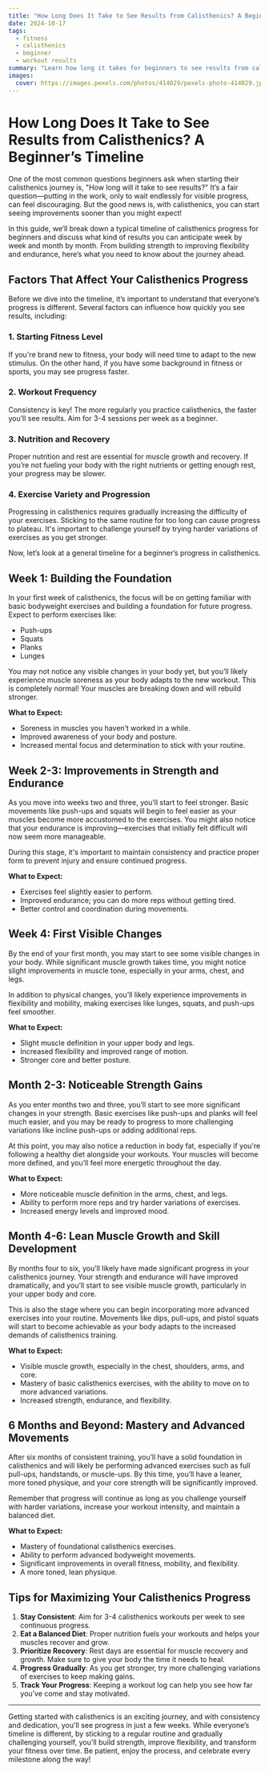 ```yaml
---
title: "How Long Does It Take to See Results from Calisthenics? A Beginner’s Timeline"
date: 2024-10-17
tags:
  - fitness
  - calisthenics
  - beginner
  - workout results
summary: "Learn how long it takes for beginners to see results from calisthenics. Discover what progress to expect in 1 week, 1 month, and beyond as you build strength and improve your fitness."
images:
  cover: https://images.pexels.com/photos/414029/pexels-photo-414029.jpeg?auto=compress&cs=tinysrgb&w=800
---
```


# How Long Does It Take to See Results from Calisthenics? A Beginner’s Timeline

One of the most common questions beginners ask when starting their calisthenics journey is, "How long will it take to see results?" It’s a fair question—putting in the work, only to wait endlessly for visible progress, can feel discouraging. But the good news is, with calisthenics, you can start seeing improvements sooner than you might expect!

In this guide, we’ll break down a typical timeline of calisthenics progress for beginners and discuss what kind of results you can anticipate week by week and month by month. From building strength to improving flexibility and endurance, here’s what you need to know about the journey ahead.

## Factors That Affect Your Calisthenics Progress

Before we dive into the timeline, it’s important to understand that everyone’s progress is different. Several factors can influence how quickly you see results, including:

### 1. **Starting Fitness Level**
If you're brand new to fitness, your body will need time to adapt to the new stimulus. On the other hand, if you have some background in fitness or sports, you may see progress faster.

### 2. **Workout Frequency**
Consistency is key! The more regularly you practice calisthenics, the faster you’ll see results. Aim for 3-4 sessions per week as a beginner.

### 3. **Nutrition and Recovery**
Proper nutrition and rest are essential for muscle growth and recovery. If you’re not fueling your body with the right nutrients or getting enough rest, your progress may be slower.

### 4. **Exercise Variety and Progression**
Progressing in calisthenics requires gradually increasing the difficulty of your exercises. Sticking to the same routine for too long can cause progress to plateau. It's important to challenge yourself by trying harder variations of exercises as you get stronger.

Now, let’s look at a general timeline for a beginner’s progress in calisthenics.

## Week 1: Building the Foundation

In your first week of calisthenics, the focus will be on getting familiar with basic bodyweight exercises and building a foundation for future progress. Expect to perform exercises like:

- Push-ups
- Squats
- Planks
- Lunges

You may not notice any visible changes in your body yet, but you’ll likely experience muscle soreness as your body adapts to the new workout. This is completely normal! Your muscles are breaking down and will rebuild stronger.

**What to Expect:**
- Soreness in muscles you haven’t worked in a while.
- Improved awareness of your body and posture.
- Increased mental focus and determination to stick with your routine.

## Week 2-3: Improvements in Strength and Endurance

As you move into weeks two and three, you’ll start to feel stronger. Basic movements like push-ups and squats will begin to feel easier as your muscles become more accustomed to the exercises. You might also notice that your endurance is improving—exercises that initially felt difficult will now seem more manageable.

During this stage, it's important to maintain consistency and practice proper form to prevent injury and ensure continued progress.

**What to Expect:**
- Exercises feel slightly easier to perform.
- Improved endurance; you can do more reps without getting tired.
- Better control and coordination during movements.

## Week 4: First Visible Changes

By the end of your first month, you may start to see some visible changes in your body. While significant muscle growth takes time, you might notice slight improvements in muscle tone, especially in your arms, chest, and legs.

In addition to physical changes, you’ll likely experience improvements in flexibility and mobility, making exercises like lunges, squats, and push-ups feel smoother.

**What to Expect:**
- Slight muscle definition in your upper body and legs.
- Increased flexibility and improved range of motion.
- Stronger core and better posture.

## Month 2-3: Noticeable Strength Gains

As you enter months two and three, you’ll start to see more significant changes in your strength. Basic exercises like push-ups and planks will feel much easier, and you may be ready to progress to more challenging variations like incline push-ups or adding additional reps.

At this point, you may also notice a reduction in body fat, especially if you're following a healthy diet alongside your workouts. Your muscles will become more defined, and you’ll feel more energetic throughout the day.

**What to Expect:**
- More noticeable muscle definition in the arms, chest, and legs.
- Ability to perform more reps and try harder variations of exercises.
- Increased energy levels and improved mood.

## Month 4-6: Lean Muscle Growth and Skill Development

By months four to six, you’ll likely have made significant progress in your calisthenics journey. Your strength and endurance will have improved dramatically, and you’ll start to see visible muscle growth, particularly in your upper body and core.

This is also the stage where you can begin incorporating more advanced exercises into your routine. Movements like dips, pull-ups, and pistol squats will start to become achievable as your body adapts to the increased demands of calisthenics training.

**What to Expect:**
- Visible muscle growth, especially in the chest, shoulders, arms, and core.
- Mastery of basic calisthenics exercises, with the ability to move on to more advanced variations.
- Increased strength, endurance, and flexibility.

## 6 Months and Beyond: Mastery and Advanced Movements

After six months of consistent training, you’ll have a solid foundation in calisthenics and will likely be performing advanced exercises such as full pull-ups, handstands, or muscle-ups. By this time, you’ll have a leaner, more toned physique, and your core strength will be significantly improved.

Remember that progress will continue as long as you challenge yourself with harder variations, increase your workout intensity, and maintain a balanced diet.

**What to Expect:**
- Mastery of foundational calisthenics exercises.
- Ability to perform advanced bodyweight movements.
- Significant improvements in overall fitness, mobility, and flexibility.
- A more toned, lean physique.

## Tips for Maximizing Your Calisthenics Progress

1. **Stay Consistent**: Aim for 3-4 calisthenics workouts per week to see continuous progress.
2. **Eat a Balanced Diet**: Proper nutrition fuels your workouts and helps your muscles recover and grow.
3. **Prioritize Recovery**: Rest days are essential for muscle recovery and growth. Make sure to give your body the time it needs to heal.
4. **Progress Gradually**: As you get stronger, try more challenging variations of exercises to keep making gains.
5. **Track Your Progress**: Keeping a workout log can help you see how far you’ve come and stay motivated.

---

Getting started with calisthenics is an exciting journey, and with consistency and dedication, you'll see progress in just a few weeks. While everyone’s timeline is different, by sticking to a regular routine and gradually challenging yourself, you'll build strength, improve flexibility, and transform your fitness over time. Be patient, enjoy the process, and celebrate every milestone along the way!

